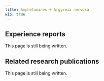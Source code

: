 ---
title: Amphetamines + Argyreia nervosa
wip: true
---

## Experience reports

This page is still being written.

## Related research publications

This page is still being written.

